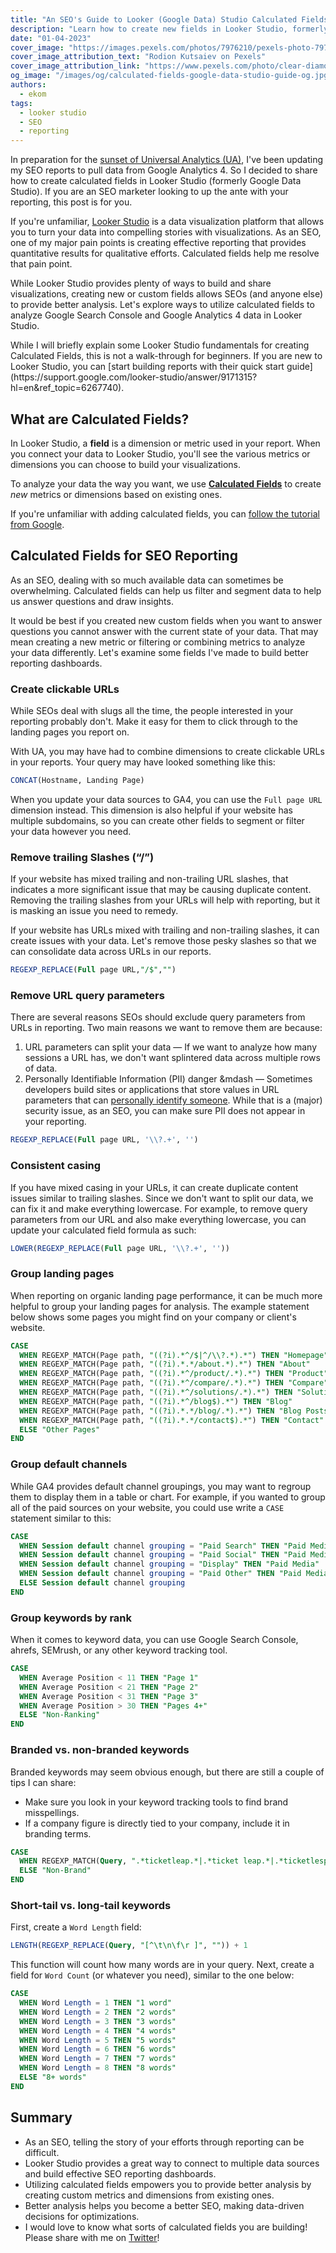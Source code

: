 ```yaml
---
title: "An SEO's Guide to Looker (Google Data) Studio Calculated Fields"
description: "Learn how to create new fields in Looker Studio, formerly Google Data Studio, using calculated fields for Google Analytics 4 data."
date: "01-04-2023"
cover_image: "https://images.pexels.com/photos/7976210/pexels-photo-7976210.jpeg?auto=compress&cs=tinysrgb&w=1260&h=750&dpr=2"
cover_image_attribution_text: "Rodion Kutsaiev on Pexels"
cover_image_attribution_link: "https://www.pexels.com/photo/clear-diamond-on-white-round-table-7976210"
og_image: "/images/og/calculated-fields-google-data-studio-guide-og.jpg"
authors:
  - ekom
tags:
  - looker studio
  - SEO
  - reporting
---
```


In preparation for the [sunset of Universal Analytics
(UA)](https://blog.google/products/marketingplatform/analytics/prepare-for-future-with-google-analytics-4/),
I've been updating my SEO reports to pull data from Google Analytics 4. So I
decided to share how to create calculated fields in Looker Studio (formerly Google
Data Studio). If you are an SEO marketer looking to up the ante with your
reporting, this post is for you.

If you're unfamiliar, [Looker Studio](https://lookerstudio.google.com/overview) is a data visualization platform that allows you to turn your data into compelling stories with visualizations. As an SEO, one of my major pain points is creating effective reporting that provides quantitative results for qualitative efforts. Calculated fields help me resolve that pain point.

While Looker Studio provides plenty of ways to build and share visualizations, creating new or custom fields allows SEOs (and anyone else) to provide better analysis. Let's explore ways to utilize calculated fields to analyze Google Search Console and Google Analytics 4 data in Looker Studio.

<Callout>
  While I will briefly explain some Looker Studio fundamentals for creating
  Calculated Fields, this is not a walk-through for beginners. If you are new to
  Looker Studio, you can [start building reports with their quick start
  guide](https://support.google.com/looker-studio/answer/9171315?hl=en&ref_topic=6267740).
</Callout>

## What are Calculated Fields?

In Looker Studio, a **field** is a dimension or metric used in your report. When you connect your data to Looker Studio, you'll see the various metrics or dimensions you can choose to build your visualizations.

To analyze your data the way you want, we use [**Calculated Fields**](https://support.google.com/looker-studio/answer/6299685?hl=en&ref_topic=7570421#zippy=%2Cin-this-article) to create _new_ metrics or dimensions based on existing ones.

If you're unfamiliar with adding calculated fields, you can [follow the tutorial from Google](https://support.google.com/looker-studio/answer/7569890?hl=en&ref_topic=7570421#zippy=%2Cin-this-article).

## Calculated Fields for SEO Reporting

As an SEO, dealing with so much available data can sometimes be overwhelming. Calculated fields can help us filter and segment data to help us answer questions and draw insights.

It would be best if you created new custom fields when you want to answer questions you cannot answer with the current state of your data. That may mean creating a new metric or filtering or combining metrics to analyze your data differently. Let's examine some fields I've made to build better reporting dashboards.

### Create clickable URLs

While SEOs deal with slugs all the time, the people interested in your reporting probably don't. Make it easy for them to click through to the landing pages you report on.

With UA, you may have had to combine dimensions to create clickable URLs in your reports. Your query may have looked something like this:

```sql
CONCAT(Hostname, Landing Page)
```

When you update your data sources to GA4, you can use the `Full page URL` dimension instead. This dimension is also helpful if your website has multiple subdomains, so you can create other fields to segment or filter your data however you need.

### Remove trailing Slashes (“/”)

<Callout>
  If your website has mixed trailing and non-trailing URL slashes, that indicates a
  more significant issue that may be causing duplicate content. Removing the trailing
  slashes from your URLs will help with reporting, but it is masking an issue you
  need to remedy.
</Callout>

If your website has URLs mixed with trailing and non-trailing slashes, it can create issues with your data. Let's remove those pesky slashes so that we can consolidate data across URLs in our reports.

```sql
REGEXP_REPLACE(Full page URL,"/$","")
```

### Remove URL query parameters

There are several reasons SEOs should exclude query parameters from URLs in reporting. Two main reasons we want to remove them are because:

1. URL parameters can split your data &mdash; If we want to analyze how many sessions a URL has, we don't want splintered data across multiple rows of data.
2. Personally Identifiable Information (PII) danger &mdash &mdash; Sometimes developers build sites or applications that store values in URL parameters that can [personally identify someone](https://www.dhs.gov/privacy-training/what-personally-identifiable-information). While that is a (major) security issue, as an SEO, you can make sure PII does not appear in your reporting.

```sql
REGEXP_REPLACE(Full page URL, '\\?.+', '')
```

### Consistent casing

If you have mixed casing in your URLs, it can create duplicate content issues similar to trailing slashes. Since we don't want to split our data, we can fix it and make everything lowercase. For example, to remove query parameters from our URL and also make everything lowercase, you can update your calculated field formula as such:

```sql
LOWER(REGEXP_REPLACE(Full page URL, '\\?.+', ''))
```

### Group landing pages

When reporting on organic landing page performance, it can be much more helpful to group your landing pages for analysis. The example statement below shows some pages you might find on your company or client's website.

```sql
CASE
  WHEN REGEXP_MATCH(Page path, "((?i).*^/$|^/\\?.*).*") THEN "Homepage"
  WHEN REGEXP_MATCH(Page path, "((?i).*.*/about.*).*") THEN "About"
  WHEN REGEXP_MATCH(Page path, "((?i).*^/product/.*).*") THEN "Product"
  WHEN REGEXP_MATCH(Page path, "((?i).*^/compare/.*).*") THEN "Compare"
  WHEN REGEXP_MATCH(Page path, "((?i).*^/solutions/.*).*") THEN "Solutions"
  WHEN REGEXP_MATCH(Page path, "((?i).*^/blog$).*") THEN "Blog"
  WHEN REGEXP_MATCH(Page path, "((?i).*.*/blog/.*).*") THEN "Blog Posts"
  WHEN REGEXP_MATCH(Page path, "((?i).*.*/contact$).*") THEN "Contact"
  ELSE "Other Pages"
END
```

### Group default channels

While GA4 provides default channel groupings, you may want to regroup them to display them in a table or chart. For example, if you wanted to group all of the paid sources on your website, you could use write a `CASE` statement similar to this:

```sql
CASE
  WHEN Session default channel grouping = "Paid Search" THEN "Paid Media"
  WHEN Session default channel grouping = "Paid Social" THEN "Paid Media"
  WHEN Session default channel grouping = "Display" THEN "Paid Media"
  WHEN Session default channel grouping = "Paid Other" THEN "Paid Media"
  ELSE Session default channel grouping
END
```

### Group keywords by rank

When it comes to keyword data, you can use Google Search Console, ahrefs, SEMrush, or any other keyword tracking tool.

```sql
CASE
  WHEN Average Position < 11 THEN "Page 1"
  WHEN Average Position < 21 THEN "Page 2"
  WHEN Average Position < 31 THEN "Page 3"
  WHEN Average Position > 30 THEN "Pages 4+"
  ELSE "Non-Ranking"
END
```

### Branded vs. non-branded keywords

Branded keywords may seem obvious enough, but there are still a couple of tips I can share:

- Make sure you look in your keyword tracking tools to find brand misspellings.
- If a company figure is directly tied to your company, include it in branding terms.

```sql
CASE
  WHEN REGEXP_MATCH(Query, ".*ticketleap.*|.*ticket leap.*|.*ticketlesp.*") THEN "Brand"
  ELSE "Non-Brand"
END
```

### Short-tail vs. long-tail keywords

First, create a `Word Length` field:

```sql
LENGTH(REGEXP_REPLACE(Query, "[^\t\n\f\r ]", "")) + 1
```

This function will count how many words are in your query. Next, create a field for `Word Count` (or whatever you need), similar to the one below:

```sql
CASE
  WHEN Word Length = 1 THEN "1 word"
  WHEN Word Length = 2 THEN "2 words"
  WHEN Word Length = 3 THEN "3 words"
  WHEN Word Length = 4 THEN "4 words"
  WHEN Word Length = 5 THEN "5 words"
  WHEN Word Length = 6 THEN "6 words"
  WHEN Word Length = 7 THEN "7 words"
  WHEN Word Length = 8 THEN "8 words"
  ELSE "8+ words"
END
```

## Summary

- As an SEO, telling the story of your efforts through reporting can be difficult.
- Looker Studio provides a great way to connect to multiple data sources and build effective SEO reporting dashboards.
- Utilizing calculated fields empowers you to provide better analysis by creating custom metrics and dimensions from existing ones.
- Better analysis helps you become a better SEO, making data-driven decisions for optimizations.
- I would love to know what sorts of calculated fields you are building! Please share with me on [Twitter](https://twitter.com/ekomenyong)!
